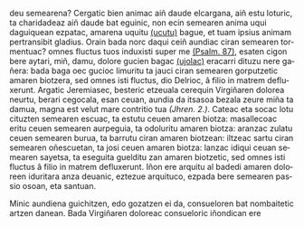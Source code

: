 <noinclude><pagequality level="3" user="Alonmikel" /></noinclude>deu semearena? Cergatic bien animac aiñ daude elcargana, aiñ estu loturic, ta charidadeaz aiñ daude bat eguinic, non ecin semearen anima uqui daguiquean ezpatac, amarena uquitu <ins>(ucutu)</ins> bague, </span><span lang="la">et tuam ipsius animam pertransibit gladius.</span> <span lang="eu">Orain bada norc daqui ceiñ aundiac ciran semearen tormentuac? </span><span lang="la">omnes fluctus tuos induxisti super me <ins>(Psalm. 87)</ins></span>,<span lang="eu"> esaten cigon bere aytari, miñ, damu, dolore gucien bagac <ins>(ujolac)</ins> eracarri dituzu nere gañera: bada baga oec gucioc limuritu ta jauci ciran semearen gorputzetic amaren biotzera, </span><span lang="la">sed omnes isti fluctus, </span><span lang="eu">dio Delrioc, </span><span lang="la">â filio in matrem defluxerunt. </span><span lang="eu">Argatic Jeremiasec, besteric etzeuala cerequin Virgiñaren dolorea neurtu, berari cegocala, esan ceuan, aundia da itsasoa bezala zeure miña ta damua, </span><span lang="la">magna est velut mare contritio tua <cite>(Jhren. 2.)</cite>. </span><span lang="eu">Cateac eta socac lotu cituzten semearen escuac, ta estutu ceuen amaren biotza: masallecoac eritu ceuen semearen aurpeguia, ta odoluritu amaren biotza: aranzac zulatu ceuen semearen burua, ta barrutu ciran amaren biotzean: iltzeac sartu ciran semearen oñescuetan, ta josi ceuen amaren biotza: lanzac idiqui ceuan semearen sayetsa, ta eseguita guelditu zan amaren biotzetic, </span><span lang="la">sed omnes isti fluctus â filio in matrem defluxerunt. </span><span lang="eu">Iñon ere arquitu al badedi amaren doloreen iduritara anza deuanic, eztezue arquituco, ezpada bere semearen passio osoan, eta santuan.

{{aingura|14}}Minic aundiena guichitzen, edo gozatzen ei da, consueloren bat nombaitetic artzen danean. Bada Virgiñaren doloreac consueloric iñondican ere<noinclude><references/></noinclude>